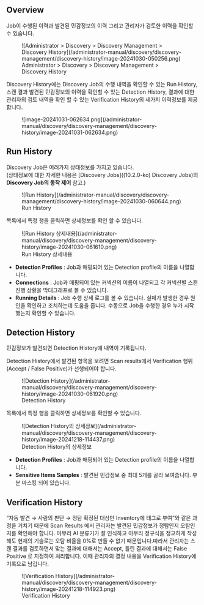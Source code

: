 
## Overview

Job이 수행된 이력과 발견된 민감정보의 이력 그리고 관리자가 검토한 이력을 확인할 수 있습니다.

<figure data-layout="center" data-align="center">
![Administrator &gt; Discovery &gt; Discovery Management &gt; Discovery History](/administrator-manual/discovery/discovery-management/discovery-history/image-20241030-050256.png)
<figcaption>
Administrator &gt; Discovery &gt; Discovery Management &gt; Discovery History
</figcaption>
</figure>

Discovery History에는 Discovery Job의 수행 내역을 확인할 수 있는 Run History, 스캔 결과 발견된 민감정보의 이력을 확인할 수 있는 Detection History, 결과에 대한 관리자의 검토 내역을 확인 할 수 있는 Verification History의 세가지 이력정보를 제공합니다.

<figure data-layout="center" data-align="center">
![image-20241031-062634.png](/administrator-manual/discovery/discovery-management/discovery-history/image-20241031-062634.png)
</figure>


## Run History

Discovery Job은 여러가지 상태정보를 가지고 있습니다. <br/>(상태정보에 대한 자세한 내용은 [Discovery Jobs]((10.2.0-ko) Discovery Jobs)의  **Discovery Job의 동작 제어**  참고.)

<figure data-layout="center" data-align="center">
![Run History](/administrator-manual/discovery/discovery-management/discovery-history/image-20241030-060644.png)
<figcaption>
Run History
</figcaption>
</figure>

목록에서 특정 행을 클릭하면 상세정보를 확인 할 수 있습니다.

<figure data-layout="center" data-align="center">
![Run History 상세내용](/administrator-manual/discovery/discovery-management/discovery-history/image-20241030-061610.png)
<figcaption>
Run History 상세내용
</figcaption>
</figure>

*  **Detection Profiles** : Job과 매핑되어 있는 Detection profile의 이름을 나열합니다.
*  **Connections**  : Job과 매핑되어 있는 커넥션의 이름이 나열되고 각 커넥션별 스캔 진행 상황을 막대그래프로 볼 수 있습니다.
*  **Running Details**  : Job 수행 상세 로그를 볼 수 있습니다. 실패가 발생한 경우 원인을 확인하고 조치하는데 도움을 줍니다. 수동으로 Job을 수행한 경우 누가 시작했는지 확인할 수 있습니다. 


## Detection History

민감정보가 발견되면 Detection History에 내역이 기록됩니다.

<Callout type="info">
Detection History에서 발견된 항목을 보려면 Scan results에서 Verification 행위 (Accept / False Positive)가 선행되어야 합니다.
</Callout>

<figure data-layout="center" data-align="center">
![Detection History](/administrator-manual/discovery/discovery-management/discovery-history/image-20241030-061920.png)
<figcaption>
Detection History
</figcaption>
</figure>


목록에서 특정 행을 클릭하면 상세정보를 확인할 수 있습니다.


<figure data-layout="center" data-align="center">
![Detection History의 상세정보](/administrator-manual/discovery/discovery-management/discovery-history/image-20241218-114437.png)
<figcaption>
Detection History의 상세정보
</figcaption>
</figure>



*  **Detection Profiles**  : Job과 매핑되어 있는 Detection profile의 이름을 나열합니다.
*  **Sensitive Items Samples**  : 발견된 민감정보 중 최대 5개를 골라 보여줍니다. 부분 마스킹 되어 있습니다.

## Verification History

“자동 발견 → 사람의 판단 → 정탐 확정된 대상만 Inventory에 태그로 부여”와 같은 과정을 거치기 때문에 Scan Results 에서 관리자는 발견된 민감정보가 정탐인지 오탐인지를 확인해야 합니다. 아무리 AI 분류기가 잘 인식하고 아무리 정규식을 정교하게 작성해도 현재의 기술로는 오탐 비율을 0%로 만들 수 없기 때문입니다.따라서 관리자는 스캔 결과를 검토하면서 맞는 결과에 대해서는 Accept, 틀린 결과에 대해서는 False Positive 로 지정하여 처리합니다. 이때 관리자의 결정 내용을 Verification History에 기록으로 남깁니다.


<figure data-layout="center" data-align="center">
![Verification History](/administrator-manual/discovery/discovery-management/discovery-history/image-20241218-114923.png)
<figcaption>
Verification History
</figcaption>
</figure>




